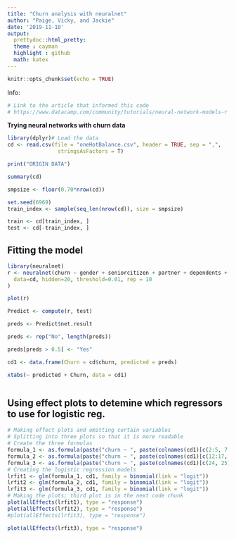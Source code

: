 ```yaml
---
title: "Churn analysis with neuralnet"
author: "Paige, Vicky, and Jackie"
date: '2019-11-10'
output: 
  prettydoc::html_pretty:
  theme : cayman
  highlight : github
  math: katex
---
```


```r
knitr::opts_chunk$set(echo = TRUE)
```

Info:
```r
# Link to the article that informed this code
# https://www.datacamp.com/community/tutorials/neural-network-models-r
```

**Trying neural networks with churn data**

```r
library(dplyr)# Load the data
cd <- read.csv(file = "oneHotBalance.csv", header = TRUE, sep = ",", 
                stringsAsFactors = T)

print("ORIGIN DATA")

summary(cd)
```

```r
smpsize <- floor(0.70*nrow(cd))

set.seed(6969)
train_index <- sample(seq_len(nrow(cd)), size = smpsize)

train <- cd[train_index, ]
test <- cd[-train_index, ]
```

## Fitting the model
```r
library(neuralnet)
r <- neuralnet(churn ~ gender + seniorcitizen + partner + dependents + tenure + phoneservice + multiplelines + internetservicefibreoptic + internetserviceno +internetserviceDSL + onlinesecurity + onlinebackup + deviceprotection + techsupport + streamingtv + streamingmovies + contractoneyear + contracttwoyear +contractmtm + paperlessbilling + paymentmethodcreditcard + paymentmethodbanktransfer + paymentmethodmailedcheck + paymentmethodelectroniccheck + monthlycharges + totalcharges,
  data=cd, hidden=20, threshold=0.01, rep = 10
)

plot(r)
```

```r
Predict <- compute(r, test)

preds <- Predict$net.result

preds <- rep("No", length(preds))

preds[preds > 0.5] <- "Yes"

cd1 <- data.frame(Churn = cd$churn, predicted = preds)

xtabs(~ predicted + Churn, data = cd1)



```

## Using effect plots to detemine which regressors to use for logistic reg.
```r
# Making effect plots and omitting certain variables
# Splitting into three plots so that it is more readable
# Create the three formulas
formula_1 <- as.formula(paste("churn ~ ", paste(colnames(cd1)[c(2:5, 7:11)], collapse = " + ")))
formula_2 <- as.formula(paste("churn ~ ", paste(colnames(cd1)[c(12:17, 19, 22, 23)], collapse = " + ")))
formula_3 <- as.formula(paste("churn ~ ", paste(colnames(cd1)[c(24, 25)], collapse = " + ")))
# Creating the logistic regression models
lrfit1 <- glm(formula_1, cd1, family = binomial(link = "logit"))
lrfit2 <- glm(formula_2, cd1, family = binomial(link = "logit"))
lrfit3 <- glm(formula_3, cd1, family = binomial(link = "logit"))
# Making the plots; third plot is in the next code chunk
plot(allEffects(lrfit1), type = "response")
plot(allEffects(lrfit2), type = "response")
#plot(allEffects(lrfit3), type = "response")
```

```r
plot(allEffects(lrfit3), type = "response")
```






